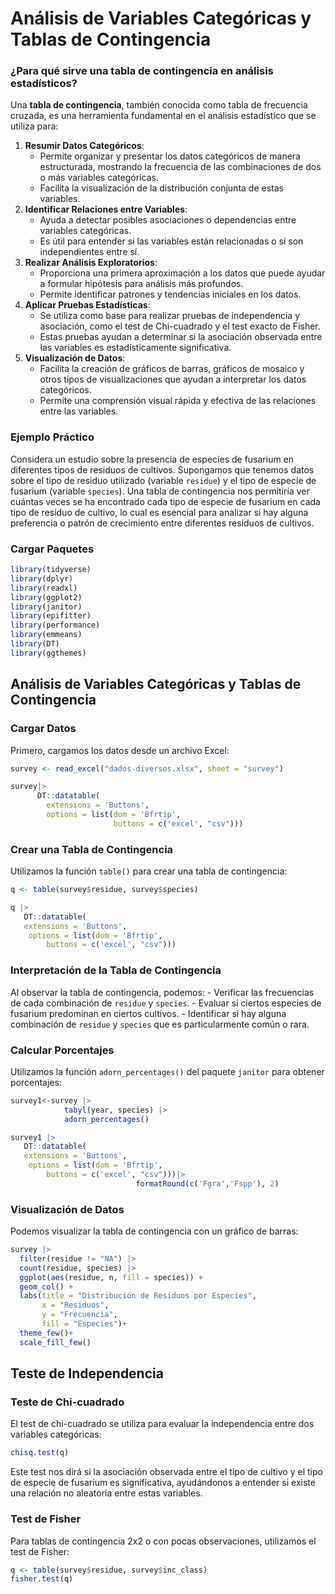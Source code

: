 # Análisis de Variables Categóricas y Tablas de Contingencia


### ¿Para qué sirve una tabla de contingencia en análisis estadísticos?

Una **tabla de contingencia**, también conocida como tabla de frecuencia cruzada, es una herramienta fundamental en el análisis estadístico que se utiliza para:

1. **Resumir Datos Categóricos**:
   - Permite organizar y presentar los datos categóricos de manera estructurada, mostrando la frecuencia de las combinaciones de dos o más variables categóricas.
   - Facilita la visualización de la distribución conjunta de estas variables.

2. **Identificar Relaciones entre Variables**:
   - Ayuda a detectar posibles asociaciones o dependencias entre variables categóricas.
   - Es útil para entender si las variables están relacionadas o si son independientes entre sí.

3. **Realizar Análisis Exploratorios**:
   - Proporciona una primera aproximación a los datos que puede ayudar a formular hipótesis para análisis más profundos.
   - Permite identificar patrones y tendencias iniciales en los datos.

4. **Aplicar Pruebas Estadísticas**:
   - Se utiliza como base para realizar pruebas de independencia y asociación, como el test de Chi-cuadrado y el test exacto de Fisher.
   - Estas pruebas ayudan a determinar si la asociación observada entre las variables es estadísticamente significativa.

5. **Visualización de Datos**:
   - Facilita la creación de gráficos de barras, gráficos de mosaico y otros tipos de visualizaciones que ayudan a interpretar los datos categóricos.
   - Permite una comprensión visual rápida y efectiva de las relaciones entre las variables.

### Ejemplo Práctico

Considera un estudio sobre la presencia de especies de fusarium en diferentes tipos de residuos de cultivos. Supongamos que tenemos datos sobre el tipo de residuo utilizado (variable `residue`) y el tipo de especie de fusarium (variable `species`). Una tabla de contingencia nos permitiría ver cuántas veces se ha encontrado cada tipo de especie de fusarium en cada tipo de residuo de cultivo, lo cual es esencial para analizar si hay alguna preferencia o patrón de crecimiento entre diferentes residuos de cultivos.


### Cargar Paquetes

```r
library(tidyverse)
library(dplyr)
library(readxl)
library(ggplot2)
library(janitor)
library(epifitter)
library(performance)
library(emmeans)
library(DT)
library(ggthemes)


```

## Análisis de Variables Categóricas y Tablas de Contingencia

### Cargar Datos

Primero, cargamos los datos desde un archivo Excel:

```r
survey <- read_excel("dados-diversos.xlsx", sheet = "survey")

survey|> 
      DT::datatable(
        extensions = 'Buttons', 
        options = list(dom = 'Bfrtip', 
                       buttons = c('excel', "csv")))


```

### Crear una Tabla de Contingencia

Utilizamos la función `table()` para crear una tabla de contingencia:

```r
q <- table(survey$residue, survey$species)

q |> 
   DT::datatable(
   extensions = 'Buttons', 
    options = list(dom = 'Bfrtip', 
        buttons = c('excel', "csv")))


```


### Interpretación de la Tabla de Contingencia

Al observar la tabla de contingencia, podemos:
- Verificar las frecuencias de cada combinación de `residue` y `species`.
- Evaluar si ciertos especies de fusarium  predominan en ciertos cultivos.
- Identificar si hay alguna combinación de `residue` y `species` que es particularmente común o rara.

### Calcular Porcentajes

Utilizamos la función `adorn_percentages()` del paquete `janitor` para obtener porcentajes:

```r
survey1<-survey |> 
            tabyl(year, species) |> 
            adorn_percentages()

survey1 |> 
   DT::datatable(
   extensions = 'Buttons', 
    options = list(dom = 'Bfrtip', 
        buttons = c('excel', "csv")))|> 
                            formatRound(c('Fgra','Fspp'), 2)

```



### Visualización de Datos

Podemos visualizar la tabla de contingencia con un gráfico de barras:

```r
survey |>
  filter(residue != "NA") |>
  count(residue, species) |>
  ggplot(aes(residue, n, fill = species)) +
  geom_col() +
  labs(title = "Distribución de Residuos por Especies",
       x = "Residuos",
       y = "Frecuencia",
       fill = "Especies")+
  theme_few()+
  scale_fill_few()
```

## Teste de Independencia

### Teste de Chi-cuadrado

El test de chi-cuadrado se utiliza para evaluar la independencia entre dos variables categóricas:

```r
chisq.test(q)
```
Este test nos dirá si la asociación observada entre el tipo de cultivo y el tipo de especie de fusarium es significativa, ayudándonos a entender si existe una relación no aleatoria entre estas variables.



### Test de Fisher

Para tablas de contingencia 2x2 o con pocas observaciones, utilizamos el test de Fisher:

```r
q <- table(survey$residue, survey$inc_class)
fisher.test(q)
```

